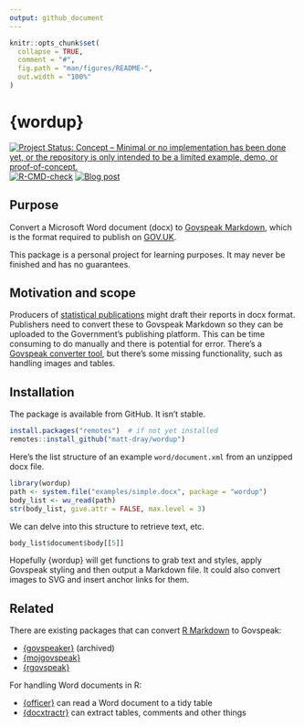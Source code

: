 ```yaml
---
output: github_document
---
```


<!-- README.md is generated from README.Rmd. Please edit that file -->

```r
knitr::opts_chunk$set(
  collapse = TRUE,
  comment = "#",
  fig.path = "man/figures/README-",
  out.width = "100%"
)
```

# {wordup}

<!-- badges: start -->
[![Project Status: Concept – Minimal or no implementation has been done yet, or the repository is only intended to be a limited example, demo, or proof-of-concept.](https://www.repostatus.org/badges/latest/concept.svg)](https://www.repostatus.org/#concept)
[![R-CMD-check](https://github.com/matt-dray/wordup/workflows/R-CMD-check/badge.svg)](https://github.com/matt-dray/wordup/actions)
[![Blog post](https://img.shields.io/badge/rostrum.blog-post-008900?labelColor=000000&logo=data%3Aimage%2Fgif%3Bbase64%2CR0lGODlhEAAQAPEAAAAAABWCBAAAAAAAACH5BAlkAAIAIf8LTkVUU0NBUEUyLjADAQAAACwAAAAAEAAQAAAC55QkISIiEoQQQgghRBBCiCAIgiAIgiAIQiAIgSAIgiAIQiAIgRAEQiAQBAQCgUAQEAQEgYAgIAgIBAKBQBAQCAKBQEAgCAgEAoFAIAgEBAKBIBAQCAQCgUAgEAgCgUBAICAgICAgIBAgEBAgEBAgEBAgECAgICAgECAQIBAQIBAgECAgICAgICAgECAQECAQICAgICAgICAgEBAgEBAgEBAgICAgICAgECAQIBAQIBAgECAgICAgIBAgECAQECAQIBAgICAgIBAgIBAgEBAgECAgECAgICAgICAgECAgECAgQIAAAQIKAAAh%2BQQJZAACACwAAAAAEAAQAAAC55QkIiESIoQQQgghhAhCBCEIgiAIgiAIQiAIgSAIgiAIQiAIgRAEQiAQBAQCgUAQEAQEgYAgIAgIBAKBQBAQCAKBQEAgCAgEAoFAIAgEBAKBIBAQCAQCgUAgEAgCgUBAICAgICAgIBAgEBAgEBAgEBAgECAgICAgECAQIBAQIBAgECAgICAgICAgECAQECAQICAgICAgICAgEBAgEBAgEBAgICAgICAgECAQIBAQIBAgECAgICAgIBAgECAQECAQIBAgICAgIBAgIBAgEBAgECAgECAgICAgICAgECAgECAgQIAAAQIKAAA7)](https://www.rostrum.blog/2023/06/21/wordup-tables/)
<!-- badges: end -->

## Purpose

Convert a Microsoft Word document (docx) to [Govspeak Markdown](https://www.gov.uk/guidance/how-to-publish-on-gov-uk/markdown), which is the format required to publish on [GOV.UK](https://www.gov.uk/).

This package is a personal project for learning purposes. It may never be finished and has no guarantees.

## Motivation and scope

Producers of [statistical publications](https://www.gov.uk/search/research-and-statistics?content_store_document_type=statistics_published&order=updated-newest) might draft their reports in docx format. Publishers need to convert these to Govspeak Markdown so they can be uploaded to the Government's publishing platform. This can be time consuming to do manually and there is potential for error. There's a [Govspeak converter tool](https://govspeak-preview.publishing.service.gov.uk/), but there's some missing functionality, such as handling images and tables.

## Installation

The package is available from GitHub. It isn't stable.

```r
install.packages("remotes")  # if not yet installed
remotes::install_github("matt-dray/wordup")
```

Here's the list structure of an example `word/document.xml` from an unzipped docx file.

```r
library(wordup)
path <- system.file("examples/simple.docx", package = "wordup")
body_list <- wu_read(path)
str(body_list, give.attr = FALSE, max.level = 3)
```
We can delve into this structure to retrieve text, etc.

```r
body_list$document$body[[5]]
```
Hopefully {wordup} will get functions to grab text and styles, apply Govspeak styling and then output a Markdown file. It could also convert images to SVG and insert anchor links for them.

## Related

There are existing packages that can convert [R Markdown](https://rmarkdown.rstudio.com/) to Govspeak: 

* [{govspeaker}](https://github.com/best-practice-and-impact/govspeakr) (archived)
* [{mojgovspeak}](https://github.com/moj-analytical-services/mojspeakr)
* [{rgovspeak}](https://github.com/Defra-Data-Science-Centre-of-Excellence/rgovspeak)

For handling Word documents in R:

* [{officer}](https://davidgohel.github.io/officer/) can read a Word document to a tidy table
* [{docxtractr}](https://github.com/hrbrmstr/docxtractr) can extract tables, comments and other things

